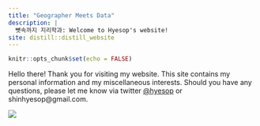 ```yaml
---
title: "Geographer Meets Data"
description: |
  뼛속까지 지리학과: Welcome to Hyesop's website!
site: distill::distill_website
---
```


```r
knitr::opts_chunk$set(echo = FALSE)
```

Hello there! Thank you for visiting my website. This site contains my personal information and my miscellaneous interests. Should you have any questions, please let me know via twitter [@hyesop](https://twitter.com/hyesop) or shinhyesop@gmail.com. 

![](images/cover.png)